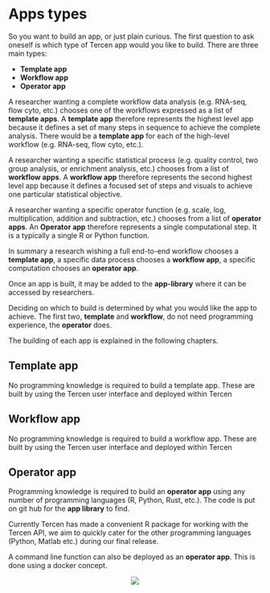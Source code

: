 # Apps types

So you want to build an app, or just plain curious. The first question to ask oneself is which type of Tercen app would you like to build. There are three main types:

* __Template app__
* __Workflow app__
* __Operator app__

A researcher wanting a complete workflow data analysis (e.g. RNA-seq, flow cyto, etc.) chooses one of the workflows expressed as a list of __template apps__. A __template app__ therefore represents the highest level app because it defines a set of many steps in sequence to achieve the complete analysis. There would be a __template app__ for each of the high-level workflow (e.g. RNA-seq, flow cyto, etc.).

A researcher wanting a specific statistical process (e.g. quality control, two group analysis, or enrichment analysis, etc.) chooses from a list of __workflow apps__. A __workflow app__ therefore represents the second highest level app because it defines a focused set of steps and visuals to achieve one particular statistical objective.


A researcher wanting a specific operator function (e.g. scale, log, multiplication, addition and subtraction, etc.) chooses from a list of __operator apps__. An __Operator app__ therefore represents a single computational step. It is a typically a single R or Python function.


In summary a research wishing a full end-to-end workflow chooses a __template app__, a specific data process chooses a __workflow app__, a specific computation chooses an __operator app__.

Once an app is built, it may be added to the __app-library__ where it can be accessed by researchers.


Deciding on which to build is determined by what you would like the app to achieve. The first two, __template__ and __workflow__, do not need programming experience, the __operator__ does. 


The building of each app is explained in the following chapters.

## Template app {-}
No programming knowledge is required to build a template app.
These are built by using the Tercen user interface and deployed within Tercen 

## Workflow app {-}
No programming knowledge is required to build a workflow app.
These are built by using the Tercen user interface and deployed within Tercen 

## Operator app {-}
Programming knowledge is required to build an __operator app__ using any number of programming languages (R, Python, Rust, etc.). The code is put on git hub for the __app library__ to find. 


Currently Tercen has made a convenient R package for working with the Tercen API, we aim to quickly cater for the other programming languages (Python, Matlab etc.) during our final release.

A command line function can also be deployed as an __operator app__. This is done using a docker concept.

<center>![](images/goldfish.png)</center>